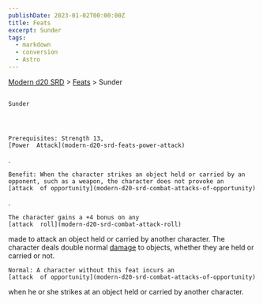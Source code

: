 ```yaml
---
publishDate: 2023-01-02T00:00:00Z
title: Feats
excerpt: Sunder
tags:
  - markdown
  - conversion
  - Astro
---
```


[Modern d20 SRD](/#modernD20) > [Feats](modern-d20-srd-feats-index) > Sunder

##

    Sunder




    Prerequisites: Strength 13,
    [Power  Attack](modern-d20-srd-feats-power-attack)
.

    Benefit: When the character strikes an object held or carried by an opponent, such as a weapon, the character does not provoke an
    [attack  of opportunity](modern-d20-srd-combat-attacks-of-opportunity)
.

    The character gains a +4 bonus on any
    [attack  roll](modern-d20-srd-combat-attack-roll)
made to attack an object held or carried by another character. The character deals double normal
[damage](modern-d20-srd-combat-damage)
to objects, whether they are held or carried or not.

    Normal: A character without this feat incurs an
    [attack  of opportunity](modern-d20-srd-combat-attacks-of-opportunity)
when he or she strikes at an object held or carried by another character.

